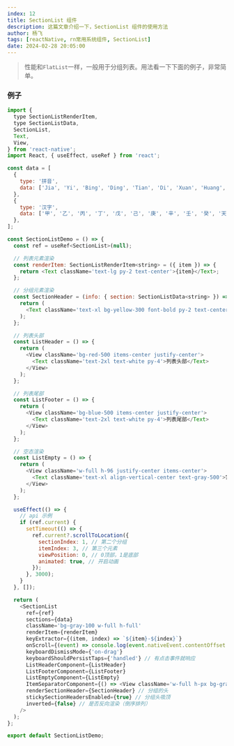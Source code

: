 ```yaml
---
index: 12
title: SectionList 组件
description: 这篇文章介绍一下，SectionList 组件的使用方法
author: 杨飞
tags: [reactNative, rn常用系统组件, SectionList]
date: 2024-02-28 20:05:00
---
```


<div className='h-2' />

> 性能和`FlatList`一样，一般用于分组列表。用法看一下下面的例子，非常简单。

### 例子

```javascript
import {
  type SectionListRenderItem,
  type SectionListData,
  SectionList,
  Text,
  View,
} from 'react-native';
import React, { useEffect, useRef } from 'react';

const data = [
  {
    type: '拼音',
    data: ['Jia', 'Yi', 'Bing', 'Ding', 'Tian', 'Di', 'Xuan', 'Huang', 'Yu', 'Zhou', 'Hong', 'Huang', '...'],
  },
  {
    type: '汉字',
    data: ['甲', '乙', '丙', '丁', '戊', '己', '庚', '辛', '壬', '癸', '天', '地', '玄', '黄', '...'],
  },
];

const SectionListDemo = () => {
  const ref = useRef<SectionList>(null);

  // 列表元素渲染
  const renderItem: SectionListRenderItem<string> = ({ item }) => {
    return <Text className='text-lg py-2 text-center'>{item}</Text>;
  };

  // 分组元素渲染
  const SectionHeader = (info: { section: SectionListData<string> }) => {
    return (
      <Text className='text-xl bg-yellow-300 font-bold py-2 text-center'>{info.section.type}</Text>
    );
  };

  // 列表头部
  const ListHeader = () => {
    return (
      <View className='bg-red-500 items-center justify-center'>
        <Text className='text-2xl text-white py-4'>列表头部</Text>
      </View>
    );
  };

  // 列表尾部
  const ListFooter = () => {
    return (
      <View className='bg-blue-500 items-center justify-center'>
        <Text className='text-2xl text-white py-4'>列表尾部</Text>
      </View>
    );
  };

  // 空态渲染
  const ListEmpty = () => {
    return (
      <View className='w-full h-96 justify-center items-center'>
        <Text className='text-xl align-vertical-center text-gray-500'>暂时没有数据</Text>
      </View>
    );
  };

  useEffect(() => {
    // api 示例
    if (ref.current) {
      setTimeout(() => {
        ref.current?.scrollToLocation({
          sectionIndex: 1, // 第二个分组
          itemIndex: 3, // 第三个元素
          viewPosition: 0, // 0顶部，1是底部
          animated: true, // 开启动画
        });
      }, 3000);
    }
  }, []);

  return (
    <SectionList
      ref={ref}
      sections={data}
      className='bg-gray-100 w-full h-full'
      renderItem={renderItem}
      keyExtractor={(item, index) => `${item}-${index}`}
      onScroll={(event) => console.log(event.nativeEvent.contentOffset.y)}
      keyboardDismissMode={'on-drag'}
      keyboardShouldPersistTaps={'handled'} // 有点击事件就响应
      ListHeaderComponent={ListHeader}
      ListFooterComponent={ListFooter}
      ListEmptyComponent={ListEmpty}
      ItemSeparatorComponent={() => <View className='w-full h-px bg-gray-400' />} // 分割线渲染组件
      renderSectionHeader={SectionHeader} // 分组的头
      stickySectionHeadersEnabled={true} // 分组头吸顶
      inverted={false} // 是否反向渲染（倒序排列）
    />
  );
};

export default SectionListDemo;
```

